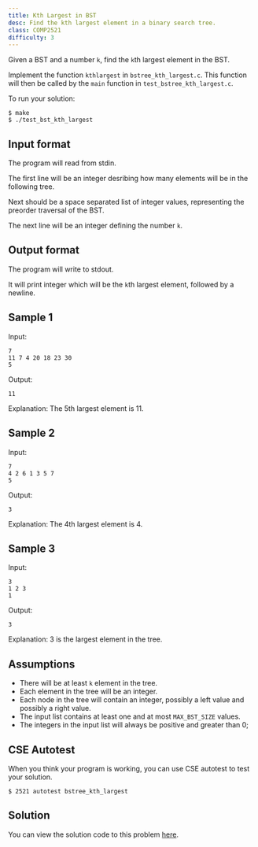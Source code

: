 ```yaml
---
title: Kth Largest in BST
desc: Find the kth largest element in a binary search tree.
class: COMP2521
difficulty: 3
---
```


Given a BST and a number `k`, find the `k`th largest element in the BST.

Implement the function `kthlargest` in `bstree_kth_largest.c`. This function will then be called by the `main` function in `test_bstree_kth_largest.c`.

To run your solution:

```bash:~/2521-revision/bstree_kth_largest
$ make
$ ./test_bst_kth_largest
```

## Input format

The program will read from stdin.

The first line will be an integer desribing how many elements will be in the following tree.

Next should be a space separated list of integer values, representing the preorder traversal of the BST.

The next line will be an integer defining the number `k`.

## Output format

The program will write to stdout.

It will print integer which will be the `k`th largest element, followed by a newline.

## Sample 1

Input:

```bash:~/2521-revision/bstree_kth_largest
7
11 7 4 20 18 23 30
5
```

Output:

```bash:~/2521-revision/bstree_kth_largest
11
```

Explanation: The 5th largest element is 11.

## Sample 2

Input:

```bash:~/2521-revision/bstree_kth_largest
7
4 2 6 1 3 5 7
5
```

Output:

```bash:~/2521-revision/bstree_kth_largest
3
```

Explanation: The 4th largest element is 4.

## Sample 3

Input:

```bash:~/2521-revision/bstree_kth_largest
3
1 2 3
1
```

Output:

```bash:~/2521-revision/bstree_kth_largest
3
```

Explanation: 3 is the largest element in the tree.

## Assumptions

- There will be at least `k` element in the tree.
- Each element in the tree will be an integer.
- Each node in the tree will contain an integer, possibly a left value and possibly a right value.
- The input list contains at least one and at most `MAX_BST_SIZE` values.
- The integers in the input list will always be positive and greater than 0;

## CSE Autotest

When you think your program is working, you can use CSE autotest to test your solution.

```bash:~/2521-revision/bstree_kth_largest
$ 2521 autotest bstree_kth_largest
```

## Solution

You can view the solution code to this problem [here](https://github.com/dqna64/comp2521-revision-session/blob/main/problems/bstree_kth_largest/solution/bstree_kth_largest.c).
